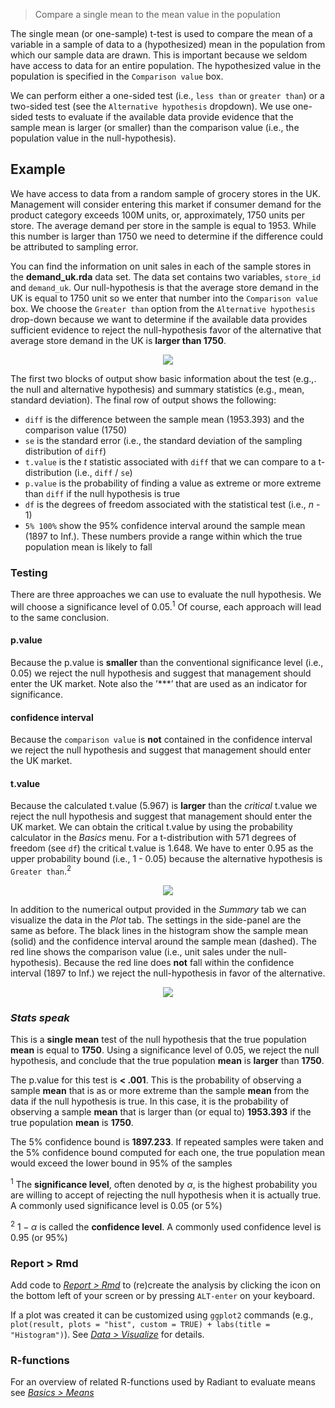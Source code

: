 > Compare a single mean to the mean value in the population

The single mean (or one-sample) t-test is used to compare the mean of a variable in a sample of data to a (hypothesized) mean in the population from which our sample data are drawn. This is important because we seldom have access to data for an entire population. The hypothesized value in the population is specified in the `Comparison value` box.

We can perform either a one-sided test (i.e., `less than` or `greater than`) or a two-sided test (see the `Alternative hypothesis` dropdown). We use one-sided tests to evaluate if the available data provide evidence that the sample mean is larger (or smaller) than the comparison value (i.e., the population value in the null-hypothesis).

## Example

We have access to data from a random sample of grocery stores in the UK. Management will consider entering this market if consumer demand for the product category exceeds 100M units, or, approximately, 1750 units per store. The average demand per store in the sample is equal to 1953. While this number is larger than 1750 we need to determine if the difference could be attributed to sampling error.

You can find the information on unit sales in each of the sample stores in the **demand\_uk.rda** data set. The data set contains two variables, `store_id` and `demand_uk`. Our null-hypothesis is that the average store demand in the UK is equal to 1750 unit so we enter that number into the `Comparison value` box. We choose the `Greater than` option from the `Alternative hypothesis` drop-down because we want to determine if the available data provides sufficient evidence to reject the null-hypothesis favor of the alternative that average store demand in the UK is **larger than 1750**.

<p align="center"><img src="https://radiant-rstats.github.io/docs/basics/figures_basics//single_mean_summary.png"></p>

The first two blocks of output show basic information about the test (e.g.,. the null and alternative hypothesis) and summary statistics (e.g., mean, standard deviation). The final row of output shows the following:

* `diff` is the difference between the sample mean (1953.393) and the comparison value (1750)
* `se` is the standard error (i.e., the standard deviation of the sampling distribution of `diff`)
* `t.value` is the _t_ statistic associated with `diff` that we can compare to a t-distribution (i.e., `diff` / `se`)
* `p.value` is the probability of finding a value as extreme or more extreme than `diff` if the null hypothesis is true
* `df` is the degrees of freedom associated with the statistical test (i.e., _n_ - 1)
* `5% 100%` show the 95% confidence interval around the sample mean (1897 to Inf.). These numbers provide a range within which the true population mean is likely to fall

### Testing

There are three approaches we can use to evaluate the null hypothesis. We will choose a significance level of 0.05.<sup>1</sup> Of course, each approach will lead to the same conclusion.

#### p.value

Because the p.value is **smaller** than the conventional significance level (i.e., 0.05) we reject the null hypothesis and suggest that management should enter the UK market. Note also the '***' that are used as an indicator for significance.

#### confidence interval

Because the `comparison value` is **not** contained in the confidence interval we reject the null hypothesis and suggest that management should enter the UK market.

#### t.value

Because the calculated t.value (5.967) is **larger** than the _critical_ t.value we reject the null hypothesis and suggest that management should enter the UK market. We can obtain the critical t.value by using the probability calculator in the _Basics_ menu. For a t-distribution with 571 degrees of freedom (see `df`) the critical t.value is 1.648. We have to enter 0.95 as the upper probability bound (i.e., 1 - 0.05) because the alternative hypothesis is `Greater than`.<sup>2</sup>

<p align="center"><img src="https://radiant-rstats.github.io/docs/basics/figures_basics//single_mean_prob_calc.png"></p>

In addition to the numerical output provided in the _Summary_ tab we can visualize the data in the _Plot_ tab. The settings in the side-panel are the same as before. The black lines in the histogram show the sample mean (solid) and the confidence interval around the sample mean (dashed). The red line shows the comparison value (i.e., unit sales under the null-hypothesis). Because the red line does **not** fall within the confidence interval (1897 to Inf.) we reject the null-hypothesis in favor of the alternative.

<p align="center"><img src="https://radiant-rstats.github.io/docs/basics/figures_basics//single_mean_plot.png"></p>

### _Stats speak_

This is a **single mean** test of the null hypothesis that the true population **mean** is equal to **1750**. Using a significance level of 0.05, we reject the null hypothesis, and conclude that the true population **mean** is **larger** than **1750**.

The p.value for this test is **< .001**. This is the probability of observing a sample **mean** that is as or more extreme than the sample **mean** from the data if the null hypothesis is true. In this case, it is the probability of observing a sample **mean** that is larger than (or equal to) **1953.393** if the true population **mean** is **1750**.

The 5% confidence bound is **1897.233**. If repeated samples were taken and the 5% confidence bound computed for each one, the true population mean would exceed the lower bound in 95% of the samples

<sup>1</sup> The **significance level**, often denoted by $\alpha$, is the highest probability you are willing to accept of rejecting the null hypothesis when it is actually true. A commonly used significance level is 0.05 (or 5%)

<sup>2</sup> $1 - \alpha$ is called the **confidence level**. A commonly used confidence level is 0.95 (or 95%)

### Report > Rmd

Add code to <a href="https://radiant-rstats.github.io/docs/data/report.html" target="_blank">_Report > Rmd_</a> to (re)create the analysis by clicking the <i title="report results" class="fa fa-edit"></i> icon on the bottom left of your screen or by pressing `ALT-enter` on your keyboard. 

If a plot was created it can be customized using `ggplot2` commands (e.g., `plot(result, plots = "hist", custom = TRUE) + labs(title = "Histogram")`). See <a href="https://radiant-rstats.github.io/docs/data/visualize.html" target="_blank">_Data > Visualize_</a> for details.

### R-functions

For an overview of related R-functions used by Radiant to evaluate means see <a href = "https://radiant-rstats.github.io/radiant.basics/reference/index.html#section-basics-means" target="_blank">_Basics > Means_</a>
